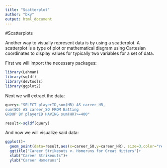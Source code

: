 ```yaml
---
title: "Scatterplot"
author: "bky"
output: html_document
---
```

#Scatterplots

Another way to visually represent data is by using a scatterplot. A scatterplot is a type of plot or mathematical diagram using Cartesian coordinates to display values for typically two variables for a set of data.

First we will import the necessary packages:
```r
library(Lahman)
library(sqldf)
library(devtools)
library(ggplot2)

```

Next we will extract the data: 
```r
query<-"SELECT playerID,sum(HR) AS career_HR,
sum(SO) AS career_SO FROM Batting 
GROUP BY playerID HAVING sum(HR)>=400"

result<-sqldf(query)
```

And now we will visualize said data: 
```r
ggplot()+
  geom_point(data=result,aes(x=career_SO,y=career_HR), size=3,color="red")+
  ggtitle("Career Strikeouts v. Homeruns for Great Hitters")+
  xlab("Career Strikeouts")+
  ylab("Career Homeruns")
```

